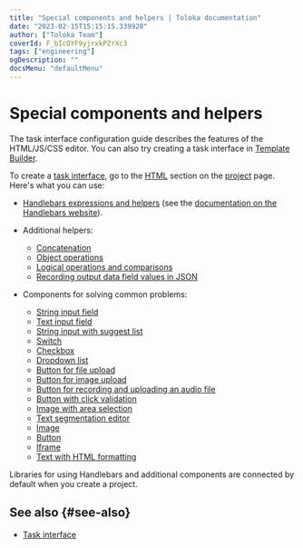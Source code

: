 ```yaml
---
title: "Special components and helpers | Toloka documentation"
date: "2023-02-15T15:15:15.339928"
author: ["Toloka Team"]
coverId: F_bIcOYF9yjrxkPZrXc3
tags: ["engineering"]
ogDescription: ""
docsMenu: "defaultMenu"
---
```



# Special components and helpers

<Note mode="note" title="Note">

The task interface configuration guide describes the features of the HTML/JS/CSS editor. You can also try creating a task interface in [Template Builder](/docs-new/template-builder/reference/).

</Note>

To create a [task interface](/docs-new/glossary#task-interface), go to the [HTML](/docs-new/guide/spec#html) section on the [project](/docs-new/glossary#project) page. Here's what you can use:

- [Handlebars expressions and helpers](/docs-new/guide/t-components/handlebars) (see the [documentation on the Handlebars website](http://handlebarsjs.com/)).

- Additional helpers:

    - [Concatenation](/docs-new/guide/t-components/helpers#concat)
    - [Object operations](/docs-new/guide/t-components/helpers#object)
    - [Logical operations and comparisons](/docs-new/guide/t-components/helpers#equal)
    - [Recording output data field values in JSON](/docs-new/guide/t-components/helpers#js_fields)

- Components for solving common problems:

    - [String input field](/docs-new/guide/t-components/string)
    - [Text input field](/docs-new/guide/t-components/text)
    - [String input with suggest list](/docs-new/guide/t-components/suggest)
    - [Switch](/docs-new/guide/t-components/radiobuttons)
    - [Checkbox](/docs-new/guide/t-components/checkboxes)
    - [Dropdown list](/docs-new/guide/t-components/list)
    - [Button for file upload](/docs-new/guide/t-components/upload-file)
    - [Button for image upload](/docs-new/guide/t-components/upload-picture)
    - [Button for recording and uploading an audio file](/docs-new/guide/t-components/upload-audio)
    - [Button with click validation](/docs-new/guide/t-components/button-link)
    - [Image with area selection](/docs-new/guide/t-components/image-annotation)
    - [Text segmentation editor](/docs-new/guide/t-components/segmentation-editor)
    - [Image](/docs-new/guide/t-components/img)
    - [Button](/docs-new/guide/t-components/button)
    - [Iframe](/docs-new/guide/t-components/iframe)
    - [Text with HTML formatting](/docs-new/guide/t-components/html)

Libraries for using Handlebars and additional components are connected by default when you create a project.

## See also {#see-also}

- [Task interface](/docs-new/guide/spec)

<ContactGuideSupport/>
